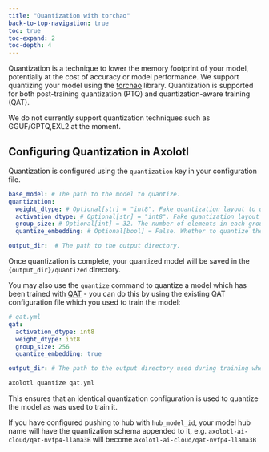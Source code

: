 ```yaml
---
title: "Quantization with torchao"
back-to-top-navigation: true
toc: true
toc-expand: 2
toc-depth: 4
---
```


Quantization is a technique to lower the memory footprint of your model, potentially at the cost of accuracy or model performance. We support quantizing your model using the [torchao](https://github.com/pytorch/ao) library. Quantization is supported for both post-training quantization (PTQ) and quantization-aware training (QAT).


::: {.callout-note}

We do not currently support quantization techniques such as GGUF/GPTQ,EXL2 at the moment.

:::

## Configuring Quantization in Axolotl

Quantization is configured using the `quantization` key in your configuration file.

```yaml
base_model: # The path to the model to quantize.
quantization:
  weight_dtype: # Optional[str] = "int8". Fake quantization layout to use for weight quantization. Valid options are uintX for X in [1, 2, 3, 4, 5, 6, 7], or int4, or int8
  activation_dtype: # Optional[str] = "int8". Fake quantization layout to use for activation quantization. Valid options are "int4" and "int8"
  group_size: # Optional[int] = 32. The number of elements in each group for per-group fake quantization
  quantize_embedding: # Optional[bool] = False. Whether to quantize the embedding layer.

output_dir:  # The path to the output directory.
```

Once quantization is complete, your quantized model will be saved in the `{output_dir}/quantized` directory.

You may also use the `quantize` command to quantize a model which has been trained with [QAT](./qat.qmd) - you can do this by using the existing QAT configuration file which
you used to train the model:

```yaml
# qat.yml
qat:
  activation_dtype: int8
  weight_dtype: int8
  group_size: 256
  quantize_embedding: true

output_dir: # The path to the output directory used during training where the final checkpoint has been saved.
```

```bash
axolotl quantize qat.yml
```

This ensures that an identical quantization configuration is used to quantize the model as was used to train it. 


::: {.callout-note}

If you have configured pushing to hub with `hub_model_id`, your model hub name will have the quantization schema appended to it, 
e.g. `axolotl-ai-cloud/qat-nvfp4-llama3B` will become `axolotl-ai-cloud/qat-nvfp4-llama3B`

:::
